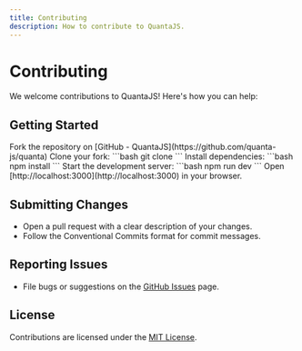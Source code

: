 ```yaml
---
title: Contributing
description: How to contribute to QuantaJS.
---
```


# Contributing

We welcome contributions to QuantaJS! Here's how you can help:

## Getting Started

<Stepper>
    <StepperItem title="Fork the Repository">
        Fork the repository on [GitHub - QuantaJS](https://github.com/quanta-js/quanta)
        </StepperItem>
    <StepperItem title="Clone the Repository">
        Clone your fork:
        ```bash
        git clone
        ```
        </StepperItem>
    <StepperItem title="Install Dependencies">
        Install dependencies:
        ```bash
        npm install
        ```
        </StepperItem>
    <StepperItem title="Start Development Server">
        Start the development server:
        ```bash
        npm run dev
        ```
        </StepperItem>  
    <StepperItem title="Open in Browser">
        Open [http://localhost:3000](http://localhost:3000) in your browser.
        </StepperItem>
</Stepper>

## Submitting Changes

- Open a pull request with a clear description of your changes.
- Follow the Conventional Commits format for commit messages.

## Reporting Issues

- File bugs or suggestions on the [GitHub Issues](https://github.com/quanta-js/quanta/issues/new) page.

## License

Contributions are licensed under the [MIT License](https://github.com/quanta-js/quanta/blob/master/LICENSE).
